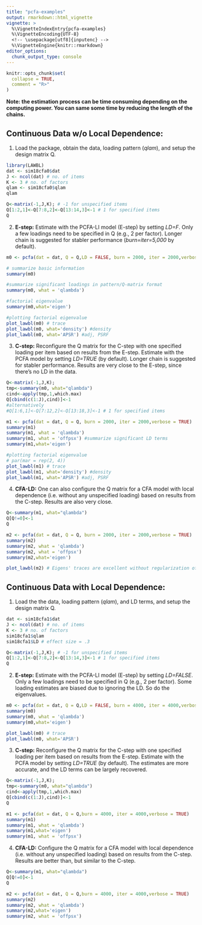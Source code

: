 ```yaml
---
title: "pcfa-examples"
output: rmarkdown::html_vignette
vignette: >
  %\VignetteIndexEntry{pcfa-examples}
  %\VignetteEncoding{UTF-8}
  <!-- \usepackage[utf8]{inputenc} -->
  %\VignetteEngine{knitr::rmarkdown}
editor_options: 
  chunk_output_type: console
---
```


```r
knitr::opts_chunk$set(
  collapse = TRUE,
  comment = "R>"
)
```

**Note: the estimation process can be time consuming depending on the computing power. You can same some time by reducing the length of the chains.**

## Continuous Data w/o Local Dependence:

1) Load the package, obtain the data, loading pattern (*qlam*), and setup the design matrix Q.

```r
library(LAWBL)
dat <- sim18cfa0$dat
J <- ncol(dat) # no. of items
K <- 3 # no. of factors
qlam <- sim18cfa0$qlam
qlam

Q<-matrix(-1,J,K); # -1 for unspecified items
Q[1:2,1]<-Q[7:8,2]<-Q[13:14,3]<-1 # 1 for specified items
Q
```

2) **E-step:** Estimate with the PCFA-LI model (E-step) by setting *LD=F*. Only a few loadings need to be specified in Q (e.g., 2 per factor). Longer chain is suggested for stabler performance (*burn=iter=5,000* by default).


```r
m0 <- pcfa(dat = dat, Q = Q,LD = FALSE, burn = 2000, iter = 2000,verbose = TRUE)

# summarize basic information
summary(m0)

#summarize significant loadings in pattern/Q-matrix format
summary(m0, what = 'qlambda') 

#factorial eigenvalue
summary(m0,what='eigen') 

#plotting factorial eigenvalue
plot_lawbl(m0) # trace
plot_lawbl(m0, what='density') #density
plot_lawbl(m0, what='APSR') #adj, PSRF
```

3) **C-step:** Reconfigure the Q matrix for the C-step with one specified loading per item based on results from the E-step. Estimate with the PCFA model by setting *LD=TRUE* (by default). Longer chain is suggested for stabler performance. Results are very close to the E-step, since there's no LD in the data.

```r
Q<-matrix(-1,J,K);
tmp<-summary(m0, what="qlambda")
cind<-apply(tmp,1,which.max)
Q[cbind(c(1:J),cind)]<-1
#alternatively
#Q[1:6,1]<-Q[7:12,2]<-Q[13:18,3]<-1 # 1 for specified items

m1 <- pcfa(dat = dat, Q = Q, burn = 2000, iter = 2000,verbose = TRUE)
summary(m1)
summary(m1, what = 'qlambda')
summary(m1, what = 'offpsx') #summarize significant LD terms
summary(m1,what='eigen')

#plotting factorial eigenvalue
# par(mar = rep(2, 4))
plot_lawbl(m1) # trace
plot_lawbl(m1, what='density') #density
plot_lawbl(m1, what='APSR') #adj, PSRF
```

4) **CFA-LD:** One can also configure the Q matrix for a CFA model with local dependence (i.e. without any unspecified loading) based on results from the C-step. Results are also very close.

```r
Q<-summary(m1, what="qlambda")
Q[Q!=0]<-1
Q

m2 <- pcfa(dat = dat, Q = Q, burn = 2000, iter = 2000,verbose = TRUE)
summary(m2)
summary(m2, what = 'qlambda') 
summary(m2, what = 'offpsx')
summary(m2,what='eigen')

plot_lawbl(m2) # Eigens' traces are excellent without regularization of the loadings
```

## Continuous Data with Local Dependence:

1) Load the the data, loading pattern (*qlam*), and LD terms, and setup the design matrix Q.

```r
dat <- sim18cfa1$dat
J <- ncol(dat) # no. of items
K <- 3 # no. of factors
sim18cfa1$qlam
sim18cfa1$LD # effect size = .3

Q<-matrix(-1,J,K); # -1 for unspecified items
Q[1:2,1]<-Q[7:8,2]<-Q[13:14,3]<-1 # 1 for specified items
Q

```

2) **E-step:** Estimate with the PCFA-LI model (E-step) by setting *LD=FALSE*. Only a few loadings need to be specified in Q (e.g., 2 per factor). Some loading estimates are biased due to ignoring the LD. So do the eigenvalues.

```r
m0 <- pcfa(dat = dat, Q = Q,LD = FALSE, burn = 4000, iter = 4000,verbose = TRUE)
summary(m0)
summary(m0, what = 'qlambda')
summary(m0,what='eigen')

plot_lawbl(m0) # trace
plot_lawbl(m0, what='APSR')
```

3) **C-step:** Reconfigure the Q matrix for the C-step with one specified loading per item based on results from the E-step. Estimate with the PCFA model by setting *LD=TRUE* (by default). The estimates are more accurate, and the LD terms can be largely recovered.

```r
Q<-matrix(-1,J,K);
tmp<-summary(m0, what="qlambda")
cind<-apply(tmp,1,which.max)
Q[cbind(c(1:J),cind)]<-1
Q

m1 <- pcfa(dat = dat, Q = Q,burn = 4000, iter = 4000,verbose = TRUE)
summary(m1)
summary(m1, what = 'qlambda')
summary(m1,what='eigen')
summary(m1, what = 'offpsx')

```

4) **CFA-LD:** Configure the Q matrix for a CFA model with local dependence (i.e. without any unspecified loading) based on results from the C-step. Results are better than, but similar to the C-step.

```r
Q<-summary(m1, what="qlambda")
Q[Q!=0]<-1
Q

m2 <- pcfa(dat = dat, Q = Q,burn = 4000, iter = 4000,verbose = TRUE)
summary(m2)
summary(m2, what = 'qlambda') 
summary(m2,what='eigen')
summary(m2, what = 'offpsx')

```
